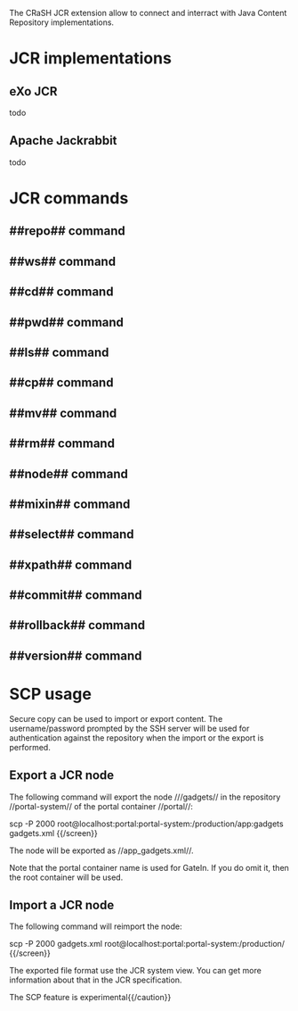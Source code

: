The CRaSH JCR extension allow to connect and interract with Java Content Repository implementations.

= JCR implementations =

== eXo JCR ==

todo

== Apache Jackrabbit ==

todo

= JCR commands =

== ##repo## command ==
{{include document="repo.wiki" /}}

== ##ws## command ==
{{include document="ws.wiki" /}}

== ##cd## command ==
{{include document="cd.wiki" /}}

== ##pwd## command ==
{{include document="pwd.wiki" /}}

== ##ls## command ==
{{include document="ls.wiki" /}}

== ##cp## command ==
{{include document="cp.wiki" /}}

== ##mv## command ==
{{include document="mv.wiki" /}}

== ##rm## command ==
{{include document="rm.wiki" /}}

== ##node## command ==
{{include document="node.wiki" /}}

== ##mixin## command ==
{{include document="mixin.wiki" /}}

== ##select## command ==
{{include document="select.wiki" /}}

== ##xpath## command ==
{{include document="xpath.wiki" /}}

== ##commit## command ==
{{include document="commit.wiki" /}}

== ##rollback## command ==
{{include document="rollback.wiki" /}}

== ##version## command ==
{{include document="version.wiki" /}}

= SCP usage =

Secure copy can be used to import or export content. The username/password prompted by the SSH server will be used
for authentication against the repository when the import or the export is performed.

== Export a JCR node ==

The following command will export the node ///gadgets// in the repository //portal-system//
of the portal container //portal//:

{{screen}}
scp -P 2000 root@localhost:portal:portal-system:/production/app:gadgets gadgets.xml
{{/screen}}

The node will be exported as //app_gadgets.xml//.

Note that the portal container name is used for GateIn. If you do omit it, then the root container will be used.

== Import a JCR node ==

The following command will reimport the node:

{{screen}}
scp -P 2000 gadgets.xml root@localhost:portal:portal-system:/production/
{{/screen}}

The exported file format use the JCR system view. You can get more information about that in the JCR specification.

{{caution}}The SCP feature is experimental{{/caution}}
